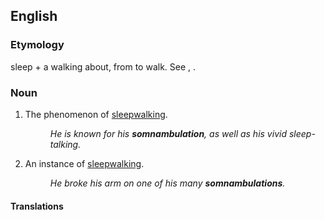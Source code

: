 ==English==

===Etymology===
{{etyl|la}} {{term|somnus}} sleep + {{term|ambulatio}} a walking about, from {{term|ambulare}} to walk. See {{term|somnolent}}, {{term|amble}}.

===Noun===
{{en-noun|-}}

# The phenomenon of [[sleepwalking]].
#: ''He is known for his '''somnambulation''', as well as his vivid sleep-talking.''
# An instance of [[sleepwalking]].
#: ''He broke his arm on one of his many '''somnambulations'''.''

====Translations====
{{trans-see|sleepwalking}}